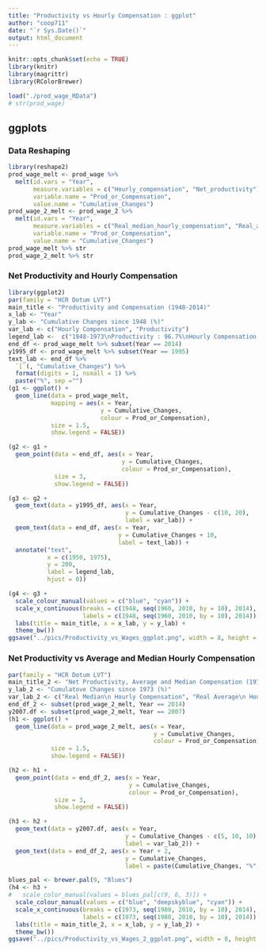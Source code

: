 ```yaml
---
title: "Productivity vs Hourly Compensation : ggplot"
author: "coop711"
date: "`r Sys.Date()`"
output: html_document
---
```


```r
knitr::opts_chunk$set(echo = TRUE)
library(knitr)
library(magrittr)
library(RColorBrewer)
```

<!--
## Data
-->

```r
load("./prod_wage_RData")
# str(prod_wage)
```

## ggplots

### Data Reshaping

```r
library(reshape2)
prod_wage_melt <- prod_wage %>% 
  melt(id.vars = "Year", 
       measure.variables = c("Hourly_compensation", "Net_productivity"),
       variable.name = "Prod_or_Compensation", 
       value.name = "Cumulative_Changes")
prod_wage_2_melt <- prod_wage_2 %>%
  melt(id.vars = "Year", 
       measure.variables = c("Real_median_hourly_compensation", "Real_average_hourly_compensation", "Net_productivity"), 
       variable.name = "Prod_or_Compensation", 
       value.name = "Cumulative_Changes")
prod_wage_melt %>% str
prod_wage_2_melt %>% str
```

<P style = "page-break-before:always">

### Net Productivity and Hourly Compensation

```r
library(ggplot2)
par(family = "HCR Dotum LVT")
main_title <- "Productivity and Compensation (1948-2014)"
x_lab <- "Year"
y_lab <- "Cumulative Changes since 1948 (%)"
var_lab <- c("Hourly Compensation", "Productivity")
legend_lab <-  c("1948-1973\nProductivity : 96.7%\nHourly Compensation : 91.3%", "1973-2014\nProductivity : 72.2%\nHourly Compensation : 9.2%")
end_df <- prod_wage_melt %>% subset(Year == 2014)
y1995_df <- prod_wage_melt %>% subset(Year == 1995)
text_lab <- end_df %>% 
  `[`(, "Cumulative_Changes") %>%
  format(digits = 1, nsmall = 1) %>%
  paste("%", sep ="")
(g1 <- ggplot() +
  geom_line(data = prod_wage_melt, 
            mapping = aes(x = Year, 
                          y = Cumulative_Changes, 
                          colour = Prod_or_Compensation), 
            size = 1.5, 
            show.legend = FALSE))
```

<P style = "page-break-before:always">

```r
(g2 <- g1 + 
  geom_point(data = end_df, aes(x = Year, 
                                y = Cumulative_Changes, 
                                colour = Prod_or_Compensation), 
             size = 3, 
             show.legend = FALSE))
```

<P style = "page-break-before:always">

```r
(g3 <- g2 +
  geom_text(data = y1995_df, aes(x = Year, 
                                 y = Cumulative_Changes - c(10, 20), 
                                 label = var_lab)) +
  geom_text(data = end_df, aes(x = Year, 
                               y = Cumulative_Changes + 10, 
                               label = text_lab)) +
  annotate("text", 
           x = c(1950, 1975), 
           y = 200, 
           label = legend_lab, 
           hjust = 0))
```

<P style = "page-break-before:always">

```r
(g4 <- g3 +
  scale_colour_manual(values = c("blue", "cyan")) + 
  scale_x_continuous(breaks = c(1948, seq(1960, 2010, by = 10), 2014), 
                     labels = c(1948, seq(1960, 2010, by = 10), 2014)) +
  labs(title = main_title, x = x_lab, y = y_lab) + 
  theme_bw())
ggsave("../pics/Productivity_vs_Wages_ggplot.png", width = 8, height = 6)
```

<P style = "page-break-before:always"/>

### Net Productivity vs Average and Median Hourly Compensation

```r
par(family = "HCR Dotum LVT")
main_title_2 <- "Net Productivity, Average and Median Compensation (1973-2014)"
y_lab_2 <- "Cumulatove Changes since 1973 (%)"
var_lab_2 <- c("Real Median\n Hourly Compensation", "Real Average\n Hourly Compensation", "Net Productivity")
end_df_2 <- subset(prod_wage_2_melt, Year == 2014)
y2007.df <- subset(prod_wage_2_melt, Year == 2007)
(h1 <- ggplot() +
  geom_line(data = prod_wage_2_melt, aes(x = Year, 
                                         y = Cumulative_Changes, 
                                         colour = Prod_or_Compensation), 
            size = 1.5, 
            show.legend = FALSE))
```

<P style = "page-break-before:always">

```r
(h2 <- h1 + 
  geom_point(data = end_df_2, aes(x = Year, 
                                  y = Cumulative_Changes, 
                                  colour = Prod_or_Compensation), 
             size = 3, 
             show.legend = FALSE))
```

<P style = "page-break-before:always">

```r
(h3 <- h2 +
  geom_text(data = y2007.df, aes(x = Year, 
                                 y = Cumulative_Changes - c(5, 10, 10), 
                                 label = var_lab_2)) +
  geom_text(data = end_df_2, aes(x = Year + 2, 
                                 y = Cumulative_Changes, 
                                 label = paste(Cumulative_Changes, "%", sep = ""))))
```

<P style = "page-break-before:always">

```r
blues_pal <- brewer.pal(9, "Blues")
(h4 <- h3 +
#   scale_color_manual(values = blues_pal[c(9, 6, 3)]) +
  scale_colour_manual(values = c("blue", "deepskyblue", "cyan")) + 
  scale_x_continuous(breaks = c(1973, seq(1980, 2010, by = 10), 2014), 
                     labels = c(1973, seq(1980, 2010, by = 10), 2014)) +
  labs(title = main_title_2, x = x_lab, y = y_lab_2) + 
  theme_bw())
ggsave("../pics/Productivity_vs_Wages_2_ggplot.png", width = 8, height = 6)
```

<!--
### Save

```r
save.image("./prod_wage_add.RData")
```
-->